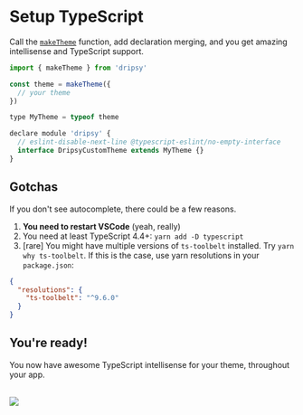 # Setup TypeScript

Call the [`makeTheme`](/apis/makeTheme) function, add declaration merging, and you get amazing intellisense and TypeScript support.

```jsx
import { makeTheme } from 'dripsy'

const theme = makeTheme({
  // your theme
})

type MyTheme = typeof theme

declare module 'dripsy' {
  // eslint-disable-next-line @typescript-eslint/no-empty-interface
  interface DripsyCustomTheme extends MyTheme {}
}
```

## Gotchas

If you don't see autocomplete, there could be a few reasons.

1. **You need to restart VSCode** (yeah, really)
2. You need at least TypeScript 4.4+: `yarn add -D typescript`
3. [rare] You might have multiple versions of `ts-toolbelt` installed. Try `yarn why ts-toolbelt`. If this is the case, use yarn resolutions in your `package.json`:

```json
{
  "resolutions": {
    "ts-toolbelt": "^9.6.0"
  }
}
```

## You're ready!

You now have awesome TypeScript intellisense for your theme, throughout your app.

<br />
<img src="https://user-images.githubusercontent.com/13172299/135127794-ec981a36-61f9-4eb6-b555-4ff089e37d99.png" />
